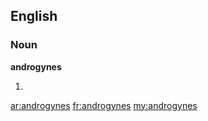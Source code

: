 ==English==

===Noun===
'''androgynes'''

# {{plural of|[[androgyne]]}}

[[ar:androgynes]]
[[fr:androgynes]]
[[my:androgynes]]